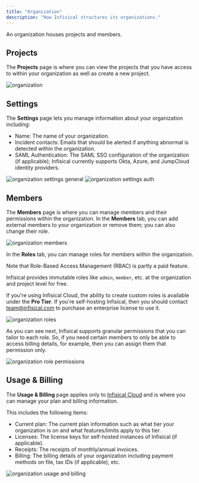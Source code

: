 ```yaml
---
title: "Organization"
description: "How Infisical structures its organizations."
---
```


An organization houses projects and members.

## Projects

The **Projects** page is where you can view the projects that you have access to within your organization
as well as create a new project.

![organization](../../images/platform/organization/organization-projects.png)

## Settings

The **Settings** page lets you manage information about your organization including:

- Name: The name of your organization.
- Incident contacts: Emails that should be alerted if anything abnormal is detected within the organization.
- SAML Authentication: The SAML SSO configuration of the organization (if applicable); Infisical currently
supports Okta, Azure, and JumpCloud identity providers.

![organization settings general](../../images/platform/organization/organization-settings-general.png)
![organization settings auth](../../images/platform/organization/organization-settings-auth.png)

## Members

The **Members** page is where you can manage members and their permissions within the organization.
In the **Members** tab, you can add external members to your organization or remove them; you can also
change their role.

![organization members](../../images/organization-members.png)

In the **Roles** tab, you can manage roles for members within the organization. 

<Info>
  Note that Role-Based Access Management (RBAC) is partly a paid feature.
  
  Infisical provides immutable roles like `admin`, `member`, etc.
  at the organization and project level for free.

  If you're using Infisical Cloud, the ability to create custom roles is available under the **Pro Tier**. 
  If you're self-hosting Infisical, then you should contact team@infisical.com to purchase an enterprise license to use it.
</Info>

![organization roles](../../images/platform/organization/organization-members-roles.png)

As you can see next, Infisical supports granular permissions that you can tailor to each role. So,
if you need certain members to only be able to access billing details, for example, then you can
assign them that permission only.

![organization role permissions](../../images/platform/organization/organization-members-roles-add-perm.png)

## Usage & Billing

The **Usage & Billing** page applies only to [Infisical Cloud](https://app.infisical.com) and is where you can
manage your plan and billing information.

This includes the following items:

- Current plan: The current plan information such as what tier your organization is on and what features/limits apply to this tier.
- Licenses: The license keys for self-hosted instances of Infisical (if applicable).
- Receipts: The receipts of monthly/annual invoices.
- Billing: The billing details of your organization including payment methods on file, tax IDs (if applicable), etc.

![organization usage and billing](../../images/platform/organization/organization-usage-billing.png)